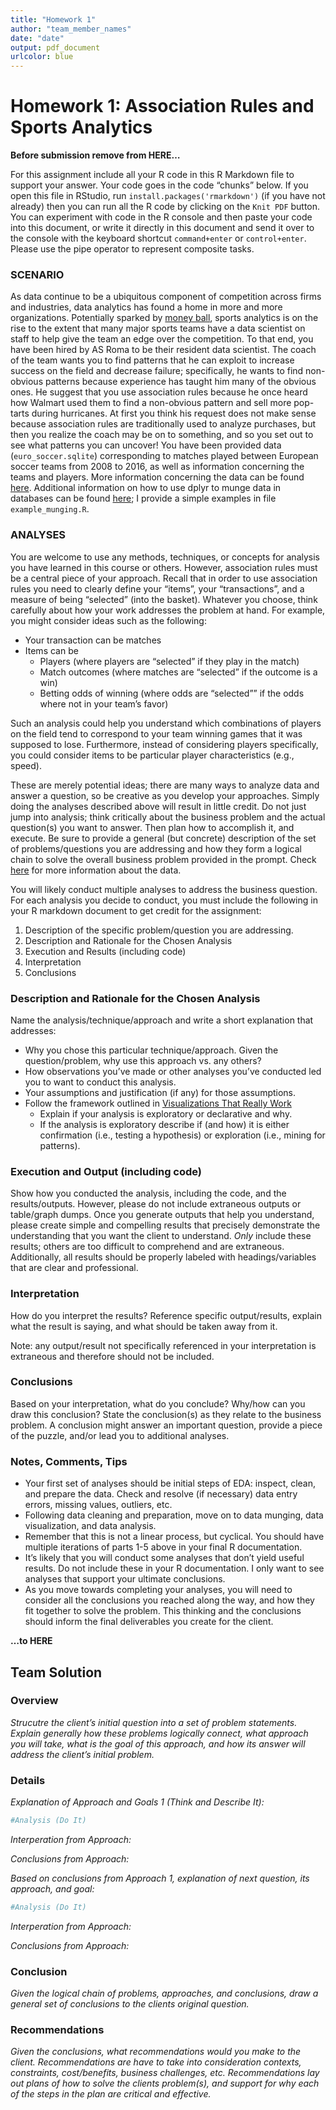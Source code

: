 ```yaml
---
title: "Homework 1"
author: "team_member_names"
date: "date"
output: pdf_document
urlcolor: blue
---
```

# Homework 1: Association Rules and Sports Analytics

**Before submission remove from HERE...**

For this assignment include all your R code in this R Markdown file to support your answer. Your code goes in the code "chunks" below. If you open this file in RStudio, run `install.packages('rmarkdown')` (if you have not already) then you can run all the R code by clicking on the `Knit PDF` button. You can experiment with code in the R console and then paste your code into this document, or write it directly in this document and send it over to the console with the keyboard shortcut `command+enter` or `control+enter`. Please use the pipe operator to represent composite tasks.

### SCENARIO
As data continue to be a ubiquitous component of competition across firms and industries, data analytics has found a home in more and more  organizations. Potentially sparked by [money ball](https://en.wikipedia.org/wiki/Moneyball), sports analytics is on the rise to the extent that many major sports teams have a data scientist on staff to help give the team an edge over the competition. To that end, you have been hired by AS Roma *<or replace with your favorite Euro soccer team>* to be their resident data scientist. The coach of the team wants you to find patterns that he can exploit to increase success on the field and decrease failure; specifically, he wants to find non-obvious patterns because experience has taught him many of the obvious ones. He suggest that you use association rules because he once heard how Walmart used them to find a non-obvious pattern and sell more pop-tarts during hurricanes. At first you think his request does not make sense because association rules are traditionally used to analyze purchases, but then you realize the coach may be on to something, and so you set out to see what patterns you can uncover! You have been provided data (`euro_soccer.sqlite`) corresponding to matches played between European soccer teams from 2008 to 2016, as well as information concerning the teams and players. More information concerning the data can be found [here](https://www.kaggle.com/hugomathien/soccer). Additional information on how to use dplyr to munge data in databases can be found [here](https://db.rstudio.com/dplyr/); I provide a simple examples in file `example_munging.R`.

### ANALYSES
You are welcome to use any methods, techniques, or concepts for analysis you have learned in this course or others. However, association rules must be a central piece of your approach. Recall that in order to use association rules you need to clearly define your "items", your "transactions", and a measure of being "selected" (into the basket). Whatever you choose, think carefully about how your work addresses the problem at hand. For example, you might consider ideas such as the following:

* Your transaction can be matches
* Items can be
    * Players (where players are "selected" if they play in the match)
    * Match outcomes (where matches are "selected" if the outcome is a win)
    * Betting odds of winning (where odds are "selected"" if the odds where not in your team's favor)

Such an analysis could help you understand which combinations of players on the field tend to correspond to your team winning games that it was supposed to lose. Furthermore, instead of considering players specifically, you could consider items to be particular player characteristics (e.g., speed).

These are merely potential ideas; there are many ways to analyze data and answer a question, so be creative as you develop your approaches. Simply doing the analyses described above will result in little credit. Do not just jump into analysis; think critically about the business problem and the actual question(s) you want to answer. Then plan how to accomplish it, and execute. Be sure to provide a general (but concrete) description of the set of problems/questions you are addressing and how they form a logical chain to solve the overall business problem provided in the prompt. Check [here](https://www.kaggle.com/hugomathien/soccer) for more information about the data.

You will likely conduct multiple analyses to address the business question. For each analysis you decide to conduct, you must include the following in your R markdown document to get credit for the assignment:

1.  Description of the specific problem/question you are addressing.
2.  Description and Rationale for the Chosen Analysis
3.  Execution and Results (including code)
4.  Interpretation
5.  Conclusions

### Description and Rationale for the Chosen Analysis
Name the analysis/technique/approach and write a short explanation that addresses:

* Why you chose this particular technique/approach. Given the question/problem, why use this approach vs. any others?
* How observations you’ve made or other analyses you’ve conducted led you to want to conduct this analysis.
* Your assumptions and justification (if any) for those assumptions.
* Follow the framework outlined in [Visualizations That Really Work](https://hbr.org/2016/06/visualizations-that-really-work)
    * Explain if your analysis is exploratory or declarative and why.
    * If the analysis is exploratory describe if (and how) it is either confirmation (i.e., testing a hypothesis) or exploration (i.e., mining for patterns).

### Execution and Output (including code)
Show how you conducted the analysis, including the code, and the results/outputs. However, please do not include extraneous outputs or table/graph dumps. Once you generate outputs that help you understand, please create simple and compelling results that precisely demonstrate the understanding that you want the client to understand. *Only* include these results; others are too difficult to comprehend and are extraneous. Additionally, all results should be properly labeled with headings/variables that are clear and professional.

### Interpretation
How do you interpret the results? Reference specific output/results, explain what the result is saying, and what should be taken away from it.

Note: any output/result not specifically referenced in your interpretation is extraneous and therefore should not be included.

### Conclusions
Based on your interpretation, what do you conclude? Why/how can you draw this conclusion? State the conclusion(s) as they relate to the business problem. A conclusion might answer an important question, provide a piece of the puzzle, and/or lead you to additional analyses.

### Notes, Comments, Tips

* Your first set of analyses should be initial steps of EDA: inspect, clean, and prepare the data. Check and resolve (if necessary) data entry errors, missing values, outliers, etc.
* Following data cleaning and preparation, move on to data munging, data visualization, and data analysis.
* Remember that this is not a linear process, but cyclical. You should have multiple iterations of parts 1-5 above in your final R documentation.
* It’s likely that you will conduct some analyses that don’t yield useful results. Do not include these in your R documentation. I only want to see analyses that support your ultimate conclusions.
* As you move towards completing your analyses, you will need to consider all the conclusions you reached along the way, and how they fit together to solve the problem. This thinking and the conclusions should inform the final deliverables you create for the client.

**...to HERE**

## Team Solution

### Overview

*Strucutre the client's initial question into a set of problem statements. Explain generally how these problems logically connect, what approach you will take, what is the goal of this approach, and how its answer will address the client's initial problem.*

### Details

*Explanation of Approach and Goals 1 (Think and Describe It):*
```r
#Analysis (Do It)
```
*Interperation from Approach:*

*Conclusions from Approach:*


*Based on conclusions from Approach 1, explanation of next question, its approach, and goal:*
```r
#Analysis (Do It)
```
*Interperation from Approach:*

*Conclusions from Approach:*

### Conclusion

*Given the logical chain of problems, approaches, and conclusions, draw a general set of conclusions to the clients original question.*

### Recommendations

*Given the conclusions, what recommendations would you make to the client. Recommendations are have to take into consideration contexts, constraints, cost/benefits, business challenges, etc. Recommendations lay out plans of how to solve the clients problem(s), and support for why each of the steps in the plan are critical and effective.*
